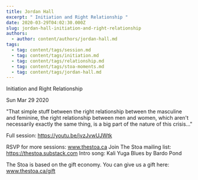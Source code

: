 ```yaml
---
title: Jordan Hall
excerpt: " Initiation and Right Relationship "
date: 2020-03-29T04:02:30.000Z
slug: jordan-hall-initiation-and-right-relationship
authors:
  - author: content/authors/jordan-hall.md
tags:
  - tag: content/tags/session.md
  - tag: content/tags/initiation.md
  - tag: content/tags/relationship.md
  - tag: content/tags/stoa-moments.md
  - tag: content/tags/jordan-hall.md
---
```




 Initiation and Right Relationship 

Sun Mar 29 2020

"That simple stuff between the right relationship between the masculine and feminine, the right relationship between men and women, which aren't necessarily exactly the same thing, is a big part of the nature of this crisis..." 

Full session: https://youtu.be/jvzJvwUJWtk

RSVP for more sessions: www.thestoa.ca
Join The Stoa mailing list: https://thestoa.substack.com
Intro song: Kali Yuga Blues by Bardo Pond

The Stoa is based on the gift economy. You can give us a gift here: www.thestoa.ca/gift


